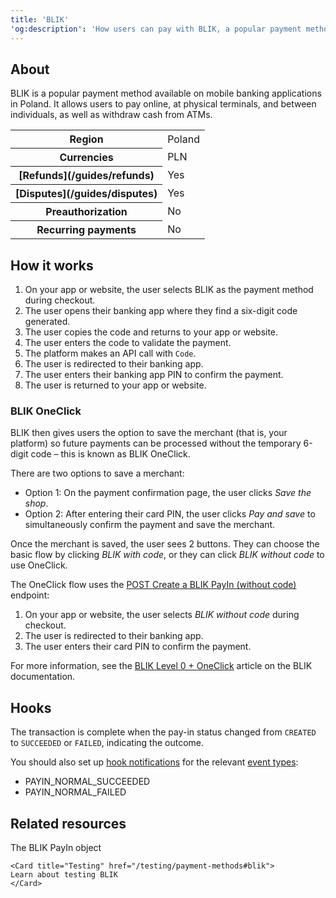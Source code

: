 ```yaml
---
title: 'BLIK'  
'og:description': 'How users can pay with BLIK, a popular payment method in Poland.'  
---
```


## About

BLIK is a popular payment method available on mobile banking applications in Poland. It allows users to pay online, at physical terminals, and between individuals, as well as withdraw cash from ATMs.  

<table>
    <tbody>
        <tr>
            <th class="header">Region</th>
            <td class="table-content">
                Poland
            </td>
            </tr>
        <tr>
            <th class="header">Currencies</th>
            <td class="table-content">
                PLN
            </td>
            </tr>
        <tr>
            <th class="header">[Refunds](/guides/refunds)</th>
            <td class="table-content">
                Yes
            </td>
            </tr>
        <tr>
            <th class="header">[Disputes](/guides/disputes)</th>
            <td class="table-content">
                Yes
            </td>
            </tr>
        <tr>
            <th class="header">Preauthorization</th>
            <td class="table-content">
                No
            </td>
            </tr>
        <tr>
            <th class="header">Recurring payments</th>
            <td class="table-content">
                No
            </td>
            </tr>
    </tbody>
</table>



## How it works  

1. On your app or website, the user selects BLIK as the payment method during checkout.
2. The user opens their banking app where they find a six-digit code generated.
3. The user copies the code and returns to your app or website.
4. The user enters the code to validate the payment.
5. The platform makes an API call with `Code`.
6. The user is redirected to their banking app.
7. The user enters their banking app PIN to confirm the payment. 
8. The user is returned to your app or website.

### BLIK OneClick

BLIK then gives users the option to save the merchant (that is, your platform) so future payments can be processed without the temporary 6-digit code – this is known as BLIK OneClick.

There are two options to save a merchant:

- Option 1: On the payment confirmation page, the user clicks _Save the shop_.
- Option 2: After entering their card PIN, the user clicks _Pay and save_ to simultaneously confirm the payment and save the merchant. 

Once the merchant is saved, the user sees 2 buttons. They can choose the basic flow by clicking _BLIK with code_, or they can click _BLIK without code_ to use OneClick.

The OneClick flow uses the <a href="/api-reference/blik/create-blik-payin-without-code">POST Create a BLIK PayIn (without code)</a> endpoint:

1. On your app or website, the user selects _BLIK without code_ during checkout.
2. The user is redirected to their banking app.
3. The user enters their card PIN to confirm the payment. 

For more information, see the [BLIK Level 0 + OneClick](https://blik.com/lp/payment-without-code/Level_0_%2B_OneClick.html) article on the BLIK documentation.

## Hooks

The transaction is complete when the pay-in status changed from `CREATED` to `SUCCEEDED` or `FAILED`, indicating the outcome.  

You should also set up [hook notifications](/webhooks) for the relevant [event types](/webhooks/event-types):

- PAYIN_NORMAL_SUCCEEDED  
- PAYIN_NORMAL_FAILED  

## Related resources  

<CardGroup col={2}> 
    <Card title="Endpoint" href="/api-reference/blik/blik-payin-object">
    The BLIK PayIn object
    </Card>  

    <Card title="Testing" href="/testing/payment-methods#blik">
    Learn about testing BLIK
    </Card>
</CardGroup>